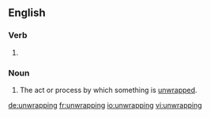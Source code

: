 ==English==

===Verb===
{{head|en|present participle}}

# {{present participle of|unwrap|lang=en}}

===Noun===
{{en-noun}}

# The act or process by which something is [[unwrap]]ped.

[[de:unwrapping]]
[[fr:unwrapping]]
[[io:unwrapping]]
[[vi:unwrapping]]